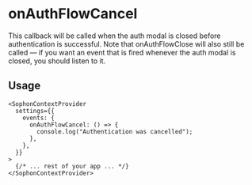
<EyeBrown label="Events" />

# onAuthFlowCancel

This callback will be called when the auth modal is closed before authentication is successful. Note that onAuthFlowClose will also still be called — if you want an event that is fired whenever the auth modal is closed, you should listen to it.

## Usage

```tsx
<SophonContextProvider
  settings={{
    events: {
      onAuthFlowCancel: () => {
        console.log("Authentication was cancelled");
      },
    },
  }}
>
  {/* ... rest of your app ... */}
</SophonContextProvider>
```
